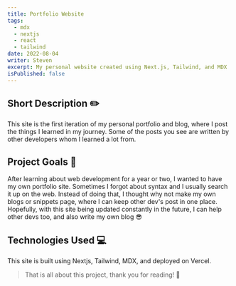```yaml
---
title: Portfolio Website
tags:
  - mdx
  - nextjs
  - react
  - tailwind
date: 2022-08-04
writer: Steven
excerpt: My personal website created using Next.js, Tailwind, and MDX
isPublished: false
---
```


<CloudinaryImage publicId="uploads/large-og_jid6j3" width={2000} height={1126} alt="portfolio" />

## Short Description ✏️

This site is the first iteration of my personal portfolio and blog, where I post the things I learned in my journey.
Some of the posts you see are written by other developers whom I learned a lot from.

## Project Goals 🎯

After learning about web development for a year or two, I wanted to have my own portfolio site. Sometimes I forgot about
syntax and I usually search it up on the web. Instead of doing that, I thought why not make my own blogs or snippets
page, where I can keep other dev's post in one place. Hopefully, with this site being updated constantly in the future,
I can help other devs too, and also write my own blog 😎

## Technologies Used 💻

This site is built using Nextjs, Tailwind, MDX, and deployed on Vercel.

> That is all about this project, thank you for reading! 👋

